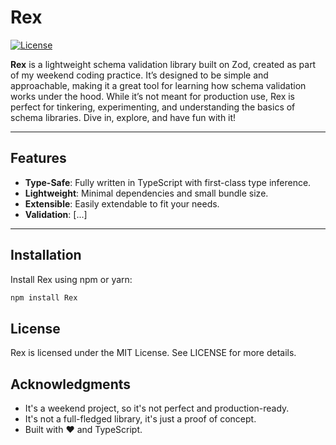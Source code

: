 # Rex

[![License](https://img.shields.io/badge/license-MIT-blue.svg)](LICENSE)

**Rex** is a lightweight schema validation library built on Zod, created as part
of my weekend coding practice. It’s designed to be simple and approachable,
making it a great tool for learning how schema validation works under the hood.
While it’s not meant for production use, Rex is perfect for tinkering,
experimenting, and understanding the basics of schema libraries. Dive in,
explore, and have fun with it!

---

## Features

- **Type-Safe**: Fully written in TypeScript with first-class type inference.
- **Lightweight**: Minimal dependencies and small bundle size.
- **Extensible**: Easily extendable to fit your needs.
- **Validation**: [...]

---

## Installation

Install Rex using npm or yarn:

```bash
npm install Rex
```

## License

Rex is licensed under the MIT License. See LICENSE for more details.

## Acknowledgments

- It's a weekend project, so it's not perfect and production-ready.
- It's not a full-fledged library, it's just a proof of concept.
- Built with ❤️ and TypeScript.
